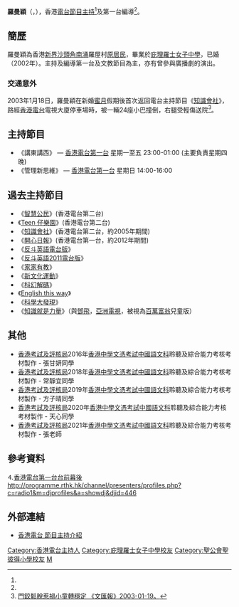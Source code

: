 {{藝人
| 姓名 = 羅曼穎
| 羅馬拼音 = Lo Man Wing 
| 英文名=Gloria
| 類型 = 節目主持
| 暱稱 =  攞命、攞命E<ref name="港台">[http://www.rthk.org.hk/home/djprofiles/r2/r2_lawmw.htm 香港電台第二台 節目主持介紹]</ref>
| 出生日期 = {{birth_date_and_age|1973|1|15}}
| 職業 = [[DJ|DJ]]<br/>第一台編導<ref name="GOV">[http://www.directory.gov.hk/details.jsp?lang=chi&dn=cn%3D1203008157%2Cou%3DRTHK%2Cou%3DPeople%2Co%3DGOVERNMENT%2Cc%3DHK 香港特別行政區政府及有關機構電話簿]</ref>
| 活躍年代 = 
| 代表作品 =  
| 相關團體 = [[香港電台|香港電台]]
}}

'''羅曼穎'''（{{lang|en|LO Man Wing, Gloria}}，{{bd|1973年|1月15日}}），香港[[電台|電台]][[節目主持|節目主持]]<ref name="港台"/>及第一台編導<ref name="GOV"/>。

==簡歷==
羅曼穎為香港[[新界|新界]][[沙頭角|沙頭角]][[南涌|南涌]]羅屋村[[新界原居民|原居民]]，畢業於[[庇理羅士女子中學|庇理羅士女子中學]]，已婚（2002年）。主持及編導第一台及文教節目為主，亦有曾參與廣播劇的演出。

===交通意外===
2003年1月18日，羅曼穎在新婚[[蜜月|蜜月]]假期後首次返回電台主持節目《[[知識會社|知識會社]]》，路經[[香港電台|香港電台]]電視大廈停車場時，被一輛24座小巴撞倒，右腿受輕傷送院<ref name="文匯報2003">[http://paper.wenweipo.com/2003/01/19/HK0301190097.htm 門鉸鬆脫惹禍小童轉穩定 《文匯報》2003-01-19。]</ref>。

==主持節目==
*《講東講西》 — [[香港電台第一台|香港電台第一台]] 星期一至五 23:00-01:00 (主要負責星期四晚)
*《管理新思維》 — [[香港電台第一台|香港電台第一台]] 星期日 14:00-16:00

==過去主持節目==
*《[[智慧公民|智慧公民]]》(香港電台第二台)
*《[[Teen_仔樂園|Teen 仔樂園]]》(香港電台第二台)
*《[[知識會社|知識會社]]》(香港電台第二台，約2005年期間)
*《[[開心日報|開心日報]]》(香港電台第一台，約2012年期間)
*《[[反斗英語電台版|反斗英語電台版]]》
*《[[反斗英語2011|反斗英語2011電台版]]》
*《[[家家有教|家家有教]]》
*《[[新文化運動_(電台節目)|新文化運動]]》
*《[[科幻解碼|科幻解碼]]》 
*《[[English_this_way|English this way]]》
*《[[科學大發現|科學大發現]]》
*《[[知識就是力量|知識就是力量]]》（與[[鄧飛|鄧飛]]，[[亞洲電視|亞洲電視]]，被視為[[百萬富翁|百萬富翁]]兒童版）

==其他==
*[[香港考試及評核局|香港考試及評核局]]2016年[[香港中學文憑考試|香港中學文憑考試]][[中國語文|中國語文科]]聆聽及綜合能力考核考材製作 - 張甘妍同學
*[[香港考試及評核局|香港考試及評核局]]2018年[[香港中學文憑考試|香港中學文憑考試]][[中國語文|中國語文科]]聆聽及綜合能力考核考材製作 - 常靜宜同學
*[[香港考試及評核局|香港考試及評核局]]2019年[[香港中學文憑考試|香港中學文憑考試]][[中國語文|中國語文科]]聆聽及綜合能力考核考材製作 - 方子晴同學
*[[香港考試及評核局|香港考試及評核局]]2020年[[香港中學文憑考試|香港中學文憑考試]][[中國語文|中國語文科]]聆聽及綜合能力考核考材製作 - 天心同學
*[[香港考試及評核局|香港考試及評核局]]2021年[[香港中學文憑考試|香港中學文憑考試]][[中國語文|中國語文科]]聆聽及綜合能力考核考材製作 - 張老師

==參考資料==
{{reflist}} ⒋[http://programme.rthk.hk/channel/presenters/profiles.php?c=radio1&m=djprofiles&a=showdj&djid=446 香港電台第一台台前幕後]http://programme.rthk.hk/channel/presenters/profiles.php?c=radio1&m=djprofiles&a=showdj&djid=446

==外部連結==
*[http://programme.rthk.hk/channel/presenters/profiles.php?c=pau&m=djprofiles&a=showdj&djid=240 香港電台 節目主持介紹]

{{香港電台唱片騎師}}
[[Category:香港電台主持人|Category:香港電台主持人]]
[[Category:庇理羅士女子中學校友|Category:庇理羅士女子中學校友]]
[[Category:聖公會聖彼得小學校友|Category:聖公會聖彼得小學校友]]
[[Category:羅姓|M]]